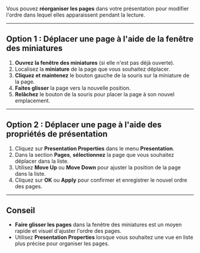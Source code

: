 Vous pouvez **réorganiser les pages** dans votre présentation pour modifier l'ordre dans lequel elles apparaissent pendant la lecture.

***

## **Option 1 : Déplacer une page à l'aide de la fenêtre des miniatures**

1. **Ouvrez la fenêtre des miniatures** (si elle n'est pas déjà ouverte).
2. Localisez la **miniature** de la page que vous souhaitez déplacer.
3. **Cliquez et maintenez** le bouton gauche de la souris sur la miniature de la page.
4. **Faites glisser** la page vers la nouvelle position.
5. **Relâchez** le bouton de la souris pour placer la page à son nouvel emplacement.

***

## **Option 2 : Déplacer une page à l'aide des propriétés de présentation**

1. Cliquez sur **Presentation Properties** dans le menu **Presentation**.
2. Dans la section **Pages**, **sélectionnez** la page que vous souhaitez déplacer dans la liste.
3. Utilisez **Move Up** ou **Move Down** pour ajuster la position de la page dans la liste.
4. Cliquez sur **OK** ou **Apply** pour confirmer et enregistrer le nouvel ordre des pages.

***

## **Conseil**

* **Faire glisser les pages** dans la fenêtre des miniatures est un moyen rapide et visuel d'ajuster l'ordre des pages.
* Utilisez **Presentation Properties** lorsque vous souhaitez une vue en liste plus précise pour organiser les pages.
